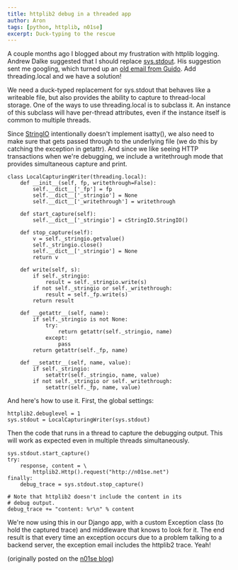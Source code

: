 ```yaml
---
title: httplib2 debug in a threaded app
author: Aron
tags: [python, httplib, n01se]
excerpt: Duck-typing to the rescue
---
```


A couple months ago I blogged about my frustration with httplib logging.
Andrew Dalke suggested that I should replace
[sys.stdout](http://docs.python.org/library/sys.html#sys.stdout). His
suggestion sent me googling, which turned up an [old email from
Guido](https://web.archive.org/web/20110610082804/http://www.python.org/search/hypermail/python-1994q1/0169.html).
Add threading.local and we have a solution!

We need a duck-typed replacement for sys.stdout that behaves like a writeable
file, but also provides the ability to capture to thread-local storage. One of
the ways to use threading.local is to subclass it. An instance of this subclass
will have per-thread attributes, even if the instance itself is common to
multiple threads.

Since [StringIO](http://docs.python.org/library/stringio.html) intentionally
doesn't implement isatty(), we also need to make sure that gets passed through
to the underlying file (we do this by catching the exception in getattr). And
since we like seeing HTTP transactions when we're debugging, we include a
writethrough mode that provides simultaneous capture and print.


    class LocalCapturingWriter(threading.local):
        def __init__(self, fp, writethrough=False):
            self.__dict__['_fp'] = fp
            self.__dict__['_stringio'] = None
            self.__dict__['_writethrough'] = writethrough

        def start_capture(self):
            self.__dict__['_stringio'] = cStringIO.StringIO()

        def stop_capture(self):
            v = self._stringio.getvalue()
            self._stringio.close()
            self.__dict__['_stringio'] = None
            return v

        def write(self, s):
            if self._stringio:
                result = self._stringio.write(s)
            if not self._stringio or self._writethrough:
                result = self._fp.write(s)
            return result

        def __getattr__(self, name):
            if self._stringio is not None:
                try:
                    return getattr(self._stringio, name)
                except:
                    pass
            return getattr(self._fp, name)

        def __setattr__(self, name, value):
            if self._stringio:
                setattr(self._stringio, name, value)
            if not self._stringio or self._writethrough:
                setattr(self._fp, name, value)

And here's how to use it. First, the global settings:

    httplib2.debuglevel = 1
    sys.stdout = LocalCapturingWriter(sys.stdout)

Then the code that runs in a thread to capture the debugging output. This
will work as expected even in multiple threads simultaneously.

    sys.stdout.start_capture()
    try:
        response, content = \
            httplib2.Http().request("http://n01se.net")
    finally:
        debug_trace = sys.stdout.stop_capture()

    # Note that httplib2 doesn't include the content in its
    # debug output.
    debug_trace += "content: %r\n" % content

We're now using this in our Django app, with a custom Exception class (to
hold the captured trace) and middleware that knows to look for it. The end
result is that every time an exception occurs due to a problem talking to
a backend server, the exception email includes the httplib2 trace. Yeah!

(originally posted on the [n01se blog](http://blog.n01se.net/blog-n01se-net-p-218.html))

